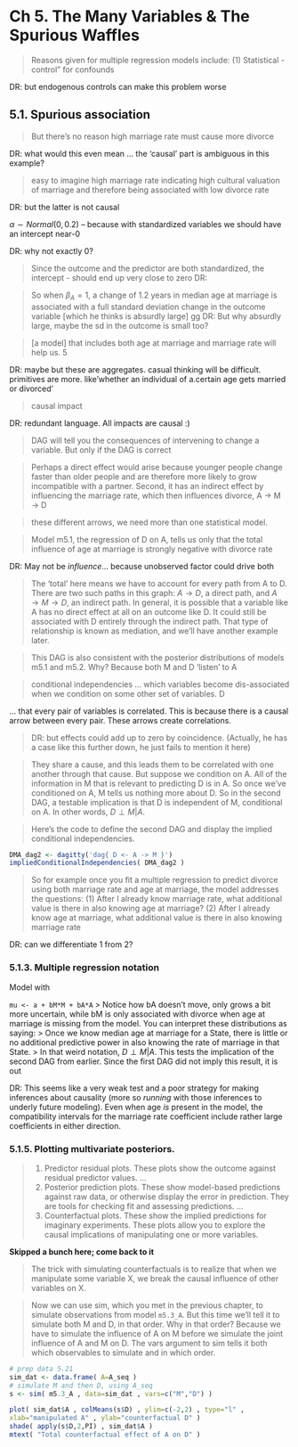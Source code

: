 # Ch 5. The Many Variables & The Spurious Waffles {#mcelreath_ch5}

> Reasons given for multiple regression models include: (1) Statistical -control” for confounds

DR: but endogenous controls can make this problem worse

## 5.1. Spurious association

> But there’s no reason high marriage rate must cause more divorce

DR: what would this even mean ... the 'causal' part is ambiguous in this example?

> easy to imagine high marriage rate indicating high cultural valuation of marriage and therefore being associated with low divorce rate

DR: but the latter is not causal

$\alpha ∼ Normal(0, 0.2)$ -- because with standardized variables we should have an intercept near-0

DR: why not exactly 0?

> Since the outcome and the predictor are both standardized, the intercept - should end up very close to zero DR:

> So when $\beta_A = 1$, a change of 1.2 years in median age at marriage is associated with a full standard deviation change in the outcome variable  [which he thinks is absurdly large]
gg
DR: But why absurdly large, maybe the sd in the outcome is small too?

> [a model] that includes both age at marriage and marriage rate will help us. 5

DR: maybe but these are aggregates. casual thinking will be difficult.  primitives are more. like'whether an individual of a.certain age  gets married or divorced'

> causal impact

DR: redundant language. All impacts are causal :)

> DAG will tell you the consequences of intervening to change a variable. But only if the DAG is correct

> Perhaps a direct effect would arise because younger people change faster than older people and are therefore more likely to grow incompatible with a partner. Second, it has an indirect effect by influencing the marriage rate, which then influences divorce, A $\rightarrow$  M $\rightarrow$  D

> these different arrows, we need more than one statistical model.

> Model m5.1, the regression of D on A, tells us only that the total influence of age at marriage is strongly negative with divorce rate

DR: May not be *influence*... because unobserved factor could drive both

> The 'total' here means we have to account for every path from A to D. There are two such paths in this graph: $A \rightarrow  D$, a direct path, and $A \rightarrow  M \rightarrow D$, an indirect path. In general, it is possible that a variable like A has no direct effect at all on an outcome like D. It could still be associated with D entirely through the indirect path. That type of relationship is known as mediation, and we'll have another example later.



> This DAG is also consistent with the posterior distributions of models m5.1 and m5.2. Why? Because both M and D 'listen' to A

> conditional independencies  ... which variables become dis-associated when we condition on some other set of variables. D

... that every pair of variables is correlated. This is because there is a causal arrow between every pair. These arrows create correlations.

> DR: but effects could add up to zero by coincidence. (Actually, he has a case like this further down, he just fails to mention it here)

> They share a cause, and this leads them to be correlated with one another through that cause. But suppose we condition on A. All of the information in M that is relevant to predicting D is in A. So once we've conditioned on A, M tells us nothing more about D. So in the second DAG, a testable implication is that D is independent of M, conditional on A. In other words, $D \perp  M|A$.

> Here’s the code to define the second DAG and display the implied conditional independencies.

```r

DMA_dag2 <- dagitty('dag{ D <- A -> M }')
impliedConditionalIndependencies( DMA_dag2 )
```

> So for example once you fit a multiple regression to predict divorce using both marriage rate and age at marriage, the model addresses the questions: (1) After I already know marriage rate, what additional value is there in also knowing age at marriage? (2) After I already know age at marriage, what additional value is there in also knowing marriage rate

DR: can we differentiate 1 from 2?


### 5.1.3. Multiple regression notation

Model with

`mu <- a + bM*M + bA*A`
> Notice how bA doesn’t move, only grows a bit more uncertain, while bM is only associated with divorce when age at marriage is missing from the model. You can interpret these distributions as saying:
> Once we know median age at marriage for a State, there is little or no additional predictive power in also knowing the rate of marriage in that State.
> In that weird notation, $D \perp M|A$. This tests the implication of the second DAG from earlier.
Since the first DAG did not imply this result, it is out

DR: This seems like a very weak test and a poor strategy for making inferences about causality (more so *running* with those inferences to underly future modeling).  Even when age *is* present in the model, the compatibility intervals for the marriage rate coefficient include rather large coefficients in either direction.


### 5.1.5. Plotting multivariate posteriors.


> (1)  Predictor residual plots. These plots show the outcome against residual predictor
values. ...
(2) Posterior prediction plots. These show model-based predictions against raw data,
or otherwise display the error in prediction. They are tools for checking fit and
assessing predictions. ...
(3) Counterfactual plots. These show the implied predictions for imaginary experiments. These plots allow you to explore the causal implications of manipulating one or more variables.



**Skipped a bunch here; come back to it**

> The trick with simulating counterfactuals is to realize that when we manipulate some variable X, we break the causal influence of other variables on X.

> Now we can use sim, which you met in the previous chapter, to simulate observations from model `m5.3_A`. But this time we’ll tell it to simulate both M and D, in that order. Why in that order? Because we have to simulate the influence of A on M before we simulate the joint influence of A and M on D. The vars argument to sim tells it both which observables to simulate and in which order.

```r
# prep data 5.21
sim_dat <- data.frame( A=A_seq )
# simulate M and then D, using A_seq
s <- sim( m5.3_A , data=sim_dat , vars=c("M","D") )
```
```r
plot( sim_dat$A , colMeans(s$D) , ylim=c(-2,2) , type="l" ,
xlab="manipulated A" , ylab="counterfactual D" )
shade( apply(s$D,2,PI) , sim_dat$A )
mtext( "Total counterfactual effect of A on D" )
```
